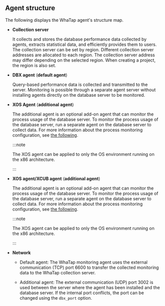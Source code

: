 ## Agent structure

The following displays the WhaTap agent's structure map. 

<Xclude product='cubrid'>

<ImgLang img='agent-xos-architecture.png' desc='Agent architecture' />

</Xclude>

<InDoc product='cubrid'>

<ImgLang img='agent-xos-xcub-architecture.png' desc='Agent architecture' />

</InDoc>

- **Collection server**

  It collects and stores the database performance data collected by agents, extracts statistical data, and efficiently provides them to users. The collection server can be set by region. Different collection server addresses are allocated to each region. The collection server address may differ depending on the selected region. When creating a project, the region is also set.

- **DBX agent** (**default agent**)

  Query-based performance data is collected and transmitted to the server. Monitoring is possible through a separate agent server without installing agents directly on the database server to be monitored.

<Xclude product='cubrid'>

- **XOS Agent** (**additional agent**)

  The additional agent is an optional add-on agent that can monitor the process usage of the database server. To monitor the process usage of the database server, run a separate agent on the database server to collect data. For more information about the process monitoring configuration, see [the following](agent-manage).

  :::note

  The XOS agent can be applied to only the OS environment running on the x86 architecture.

  :::

</Xclude>
<InDoc product='cubrid'>

- **XOS agent/XCUB agent** (**additional agent**)

  The additional agent is an optional add-on agent that can monitor the process usage of the database server. To monitor the process usage of the database server, run a separate agent on the database server to collect data. For more information about the process monitoring configuration, see [the following](agent-manage).

  :::note

  The XOS agent can be applied to only the OS environment running on the x86 architecture.

  :::

</InDoc>

- **Network**

  - Default agent: The WhaTap monitoring agent uses the external communication (TCP) port 6600 to transfer the collected monitoring data to the WhaTap collection server.

  - Additional agent: The external communication (UDP) port 3002 is used between the server where the agent has been installed and the database server. If the internal port conflicts, the port can be changed using the `dbx_port` option.
